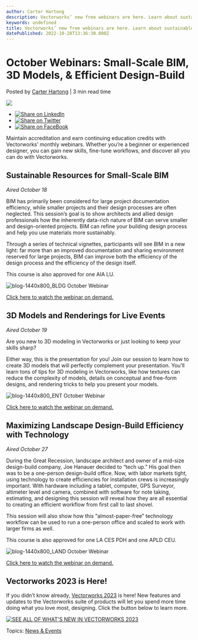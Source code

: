 ```yaml
---
author: Carter Hartong
description: Vectorworks’ new free webinars are here. Learn about sustainable, small-scale BIM, 3D models for live events, and design-build efficiency.
keywords: undefined
title: Vectorworks’ new free webinars are here. Learn about sustainable, small-scale BIM, 3D models for live events, and design-build efficiency. 
datePublished: 2022-10-28T13:36:30.000Z
---
```

  

# October Webinars: Small-Scale BIM, 3D Models, & Efficient Design-Build

 Posted by [Carter Hartong](https://blog.vectorworks.net/author/carter-hartong) | 3 min read time 

![](https://blog.vectorworks.net/hubfs/Blog%20Images/221020_October%20Webinar%20Blog/blog-1440x800_BLDG%20October%20Webinar.png) 

* [![Share on LinkedIn](https://2659751.fs1.hubspotusercontent-na1.net/hubfs/2659751/michaelDemo/share-LI.png)](http://www.linkedin.com/shareArticle?mini=true&url=https%3A%2F%2Fblog.vectorworks.net%2Fvectorworks-webinars-for-october-2022)
* [![Share on Twitter](https://2659751.fs1.hubspotusercontent-na1.net/hubfs/2659751/michaelDemo/share-TW.png)](https://www.twitter.com/share?text=October%20Webinars:%20Small-Scale%20BIM,%203D%20Models,%20&%20Efficient%20Design-Build&url=https%3A%2F%2Fblog.vectorworks.net%2Fvectorworks-webinars-for-october-2022&via=PMGTweets)
* [![Share on FaceBook](https://2659751.fs1.hubspotusercontent-na1.net/hubfs/2659751/michaelDemo/share-FB.png)](https://www.facebook.com/sharer/sharer.php?u=https%3A%2F%2Fblog.vectorworks.net%2Fvectorworks-webinars-for-october-2022)

Maintain accreditation and earn continuing education credits with Vectorworks’ monthly webinars. Whether you’re a beginner or experienced designer, you can gain new skills, fine-tune workflows, and discover all you can do with Vectorworks.

## Sustainable Resources for Small-Scale BIM

_Aired October 18_

BIM has primarily been considered for large project documentation efficiency, while smaller projects and their design processes are often neglected. This session’s goal is to show architects and allied design professionals how the inherently data-rich nature of BIM can serve smaller and design-oriented projects. BIM can refine your building design process and help you use materials more sustainably.   
  
Through a series of technical vignettes, participants will see BIM in a new light: far more than an improved documentation and sharing environment reserved for large projects, BIM can improve both the efficiency of the design process and the efficiency of the design itself.

This course is also approved for one AIA LU. 

![blog-1440x800_BLDG October Webinar](https://blog.vectorworks.net/hs-fs/hubfs/Blog%20Images/221020_October%20Webinar%20Blog/blog-1440x800_BLDG%20October%20Webinar.png?width=1440&height=800&name=blog-1440x800_BLDG%20October%20Webinar.png)

[Click here to watch the webinar on demand.](https://university.vectorworks.net/course/view.php?id=2347)

## 3D Models and Renderings for Live Events

_Aired October 19_

Are you new to 3D modeling in Vectorworks or just looking to keep your skills sharp? 

Either way, this is the presentation for you! Join our session to learn how to create 3D models that will perfectly complement your presentation. You’ll learn tons of tips for 3D modeling in Vectorworks, like how textures can reduce the complexity of models, details on conceptual and free-form designs, and rendering tricks to help you present your models.

![blog-1440x800_ENT October Webinar](https://blog.vectorworks.net/hs-fs/hubfs/Blog%20Images/221020_October%20Webinar%20Blog/blog-1440x800_ENT%20October%20Webinar.png?width=1440&height=800&name=blog-1440x800_ENT%20October%20Webinar.png)

[Click here to watch the webinar on demand.](https://university.vectorworks.net/course/view.php?id=2366)

## Maximizing Landscape Design-Build Efficiency with Technology

_Aired October 27_

During the Great Recession, landscape architect and owner of a mid-size design-build company, Joe Hanauer decided to “tech up.” His goal then was to be a one-person design-build office. Now, with labor markets tight, using technology to create efficiencies for installation crews is increasingly important. With hardware including a tablet, computer, GPS Surveyor, altimeter level and camera, combined with software for note taking, estimating, and designing this session will reveal how they are all essential to creating an efficient workflow from first call to last shovel.

This session will also show how this “almost-paper-free” technology workflow can be used to run a one-person office and scaled to work with larger firms as well.

This course is also approved for one LA CES PDH and one APLD CEU.

![blog-1440x800_LAND October Webinar](https://blog.vectorworks.net/hs-fs/hubfs/Blog%20Images/221020_October%20Webinar%20Blog/blog-1440x800_LAND%20October%20Webinar.png?width=1440&height=800&name=blog-1440x800_LAND%20October%20Webinar.png)

[Click here to watch the webinar on demand.](https://university.vectorworks.net/course/view.php?id=1939)

## Vectorworks 2023 is Here!

If you didn’t know already, [Vectorworks 2023](../../../net/vectorworks/blog/vectorworks-2023-now-available.html) is here! New features and updates to the Vectorworks suite of products will let you spend more time doing what you love most, designing. Click the button below to learn more.

[![SEE ALL OF WHAT'S NEW IN VECTORWORKS 2023](https://no-cache.hubspot.com/cta/default/3018241/b4d9d5d3-d537-4a8f-a198-916548b6a371.png)](https://cta-redirect.hubspot.com/cta/redirect/3018241/b4d9d5d3-d537-4a8f-a198-916548b6a371) 

 Topics: [News & Events](https://blog.vectorworks.net/topic/news-events) 

  